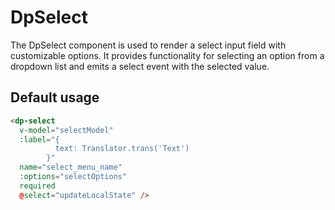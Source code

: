 
<Meta
  title="Components/Select"
  component={DpSelect} />

# DpSelect

The DpSelect component is used to render a select input field with customizable options. It provides functionality for selecting an option from a dropdown list and emits a select event with the selected value.

## Default usage

```html
<dp-select
  v-model="selectModel"
  :label="{
          text: Translator.trans('Text')
        }"
  name="select_menu_name"
  :options="selectOptions"
  required
  @select="updateLocalState" />
```

